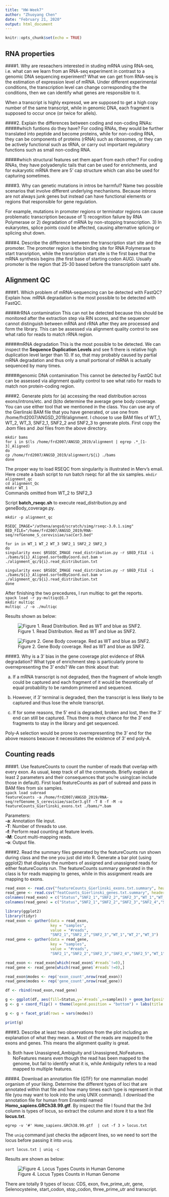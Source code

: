 ```yaml
---
title: "HW-Week7"
author: "Zhuoyang Chen"
date: "February 21, 2020"
output: html_document
---
```


```r
knitr::opts_chunk$set(echo = TRUE)
```

## RNA properties
####1. Why are reseachers interested in studing mRNA using RNA-seq, i.e. what can we learn from an RNA-seq experiment in contrast to a genomic DNA sequencing experiment?
What we can get from RNA-seq is the estimation of expression level of mRNA. Under different experimental conditions, the transcription level can change corresponding the the conditions, then we can identify what genes are responsible to it. 

When a transcript is highly expressd, we are supposed to get a high copy number of the same transcript, while in genomic DNA, each fragment is supposed to occur once (or twice for allels).

####2. Explain the differences between coding and non-coding RNAs:
#####which funtions do they have?
For coding RNAs, they would be further translated into peptide and become proteins, while for non-coding RNA, they can be components of proteins  (rRNA) such as ribosomes, or they can be actively functional such as tRNA, or carry out important regulatory functions such as small non-coding RNA.

#####which structural features set them apart from each other?
For coding RNAs, they have polyadenylic tails that can be used for enrichments, and for eukaryotic mRNA there are 5' cap structure which can also be used for capturing sometimes.

####3. Why can genetic mutations in intros be harmful? Name two possible scenarios that involve different underlying mechanisms.
Because introns are not always junk genes but instead can have functional elements or regions that responsible for gene regulation.

For example, mutations in promoter regions or terminator regions can cause problematic transcription because of 1) recognition failure by RNA Polymerase or 2) degradation of mRNA by non-stopping transcription. 3) In eukaryotes, splice points could be affected, causing alternative splicing or splicing shut down.

####4. Describe the difference between the transcription start site and the promoter.
The promoter region is the binding site for RNA Polymerase to start transription, while the transription start site is the first base that the mRNA synthesis begins (the first base of starting codon AUG). Usually promoter is the region that 25-30 based before the transcriptioin satrt site.

## Alignment QC
####1. Which problem of mRNA-sequencing can be detected with FastQC? Explain how.
mRNA degradation is the most possible to be detected with FastQC.

#####rRNA contamination
This can not be detected because this should be monitored after the extraction step via RIN scores, and the sequencer cannot distinguish between mRNA and rRNA after they are processed and form the library. This can be assessed via alignment quality control to see what ratio for reads to match rRNA region.

#####mRNA degradation
This is the most possible to be detected. We can inspect the **Sequence Duplication Levels** and see fi there is relative high duplication level larger than 10. If so, that may probably caused by partial mRNA degradation and thus only a small portional of mRNA is actually sequenced by many times.

#####genomic DNA contamination
This cannot be detected by FastQC but can be assessed via alignment quality control to see what ratio for reads to match non protein-coding region.

####2. Generate plots for (a) accessing the read distribution across exons/introns/etc. and (b)to determine the average gene body coverage. You can use either tool that we mentioned in the class. You can use any of the Gierlinski BAM file that you have generated, or use one from /home/frd2007/ANGSD_2019/alignment.
I choose to use BAM files of WT_1, WT_2, WT_3, SNF2_1, SNF2_2 and SNF2_3 to generate plots. First copy the *.bam* files and *.bai* files from the above directory.  

```{}
mkdir bams
for i in $(ls /home/frd2007/ANGSD_2019/alignment | egrep .*_[1-3]_Aligned)  
do  
cp /home/frd2007/ANGSD_2019/alignment/${i} ./bams  
done
```

The proper way to load RSEQC from singularity is illustrated in Merv's email. Here create a bash script to run batch rseqc for all the six samples.
`mkdir alignment_qc`  
`cd alignment_Qc`  
`mkdir WT_1`  
Commands omitted from WT_2 to SNF2_3  

Script **batch_rseqc.sh** to execute read_distribution.py and geneBody_coverage.py.  
```{}
mkdir -p alignment_qc

RSEQC_IMAGE="/athena/angsd/scratch/simg/rseqc-3.0.1.simg"  
BED_FILE="/home/frd2007/ANGSD_2019/RNA-seq/refGenome_S_cerevisiae/sacCer3.bed"  

for in in WT_1 WT_2 WT_3 SNF2_1 SNF2_2 SNF2_3  
do  
singularity exec $RSEQC_IMAGE read_distribution.py -r $BED_FILE -i ./bams/${i}_Aligned.sortedByCoord.out.bam > ./alignment_qc/${i}.read_distribution.txt  

singularity exec $RSEQC_IMAGE read_distribution.py -r $BED_FILE -i ./bams/${i}_Aligned.sortedByCoord.out.bam > ./alignment_qc/${i}.read_distribution.txt  
done  
```

After finishing the two precedures, I run multiqc to get the reports.  
`spack load -r py-multiqc@1.7`  
`mkdir multiqc`  
`multiqc ./ -o ./multiqc`  

Results shown as below:  

![Figure 1. Read Distribution. Red as WT and blue as SNF2.](./rseqc_read_distribution_plot.png)


![Figure 2. Gene Body coverage. Red as WT and blue as SNF2.](./rseqc_gene_body_coverage_plot.png)


####3. Why is a 3' bias in the gene coverage plot evidence of RNA degradation? What type of enrichment step is particularly prone to overrepresenting the 3' ends?
We can think about that:  

a. If a mRNA transcript is not degraded, then the fragment of whole length could be captured and each fragment of it would be theoretically of equal probability to be ramdom primered and sequenced.  

b. However, if 3' terminal is degraded, then the transcript is less likely to be captured and thus lose the whole transcript.  

c. If for some reasons, the 5' end is degraded, broken and lost, then the 3' end can still be captured. Thus there is more chance for the 3' end fragments to stay in the library and get sequenced.

Poly-A selection would be prone to overrepresenting the 3' end for the above reasons beacuse it necessitates the existence of 3' end poly-A.

## Counting reads
####1. Use featureCounts to count the number of reads that overlap with every exon. As usual, keep track of all the commands. Briefly explain at least 2 parameters and their consequences that you're using(can include those in default).
First load featureCounts as part of subread and pass in BAM files from six samples.  
`spack load subread`  
`featureCounts -a /home/frd2007/ANGSD_2019/RNA-seq/refGenome_S_cerevisiae/sacCer3.gtf -T 8 -f -M -o featureCounts_Gierlinski_exons.txt ./bams/*.bam`  

Parameters:  
**-a**: Annotation file input.  
**-T**: Number of threads to use.  
**-f**: Perform read counting at feature levels.  
**-M**: Count multi-mapping reads.  
**-o**: Output file.  

####2. Read the summary files generated by the featureCounts run shown during class and the one you just did into R. Generate a bar plot (using ggplot2) that displays the numbers of assigned and unassigned reads for either featureCounts run. 
The featureCounts summary generated in the class is for reads mapping to genes, while in this assignment reads are mapping to exons.  
```r
read_exon <- read.csv("featureCounts_Gierlinski_exons.txt.summary", header = T, sep = '\t')
read_gene <- read.csv("featCounts_Gierlinski_genes.txt.summary", header = T, sep = '\t')
colnames(read_exon) = c("Status","SNF2_1","SNF2_2","SNF2_3","WT_1","WT_2","WT_3")
colnames(read_gene) = c("Status","SNF2_1","SNF2_2","SNF2_3","SNF2_4","SNF2_5","WT_1","WT_2","WT_3","WT_4","WT_5")

library(ggplot2)
library(tidyr)
read_exon <- gather(data = read_exon,
                    key = "samples",
                    value = "#reads", 
                    "SNF2_1","SNF2_2","SNF2_3","WT_1","WT_2","WT_3")
read_gene <- gather(data = read_gene,
                    key = "samples",
                    value = "#reads", 
                    "SNF2_1","SNF2_2","SNF2_3","SNF2_4","SNF2_5","WT_1","WT_2","WT_3","WT_4","WT_5")

read_exon <- read_exon[which(read_exon$`#reads`!=0),]
read_gene <- read_gene[which(read_gene$`#reads`!=0),]

read_exon$modes <- rep('exon_count',nrow(read_exon))
read_gene$modes <- rep('gene_count',nrow(read_gene))

df <- rbind(read_exon,read_gene)

g <- ggplot(df, aes(fill=Status,y=`#reads`,x=samples)) + geom_bar(position="dodge", stat="identity")
g <- g + coord_flip() + theme(legend.position = "bottom") + labs(title = "featureCounts Summary Statistics", subtitle = "featureCounts was run in 2 modes: counting reads per exons or per genes")

g <- g + facet_grid(rows = vars(modes))

print(g)

```

####3. Describe at least two observations from the plot including an explanation of what they mean.
a. Most of the reads are mapped to the exons and genes. This means the alignment quality is great.

b. Both have Unassigned_Ambiguity and Unassigned_NoFeatures. NoFeatures means even though the read has been mapped to the genome, but fail to identify what it is, while Ambiguity refers to a read mapped to multiple features.

####4. Download an annotation file (GTF) for one mammalian model organism of your liking. Determine the different types of loci that are annotated within that file and how many times each type is represent in that file (you may want to look into the uniq UNIX command).
I download the annotation file for human from Ensembl named **Homo_sapiens.GRCh38.99.gtf**.  By inspect the file I found that the 3rd column is types of locus, so extract the column and store it to a text file **locus.txt**.  

`egrep -v '#' Homo_sapiens.GRCh38.99.gtf  | cut -f 3 > locus.txt`  

The `uniq` command just checks the adjecent lines, so we need to sort the locus before passing it into `uniq`.  

`sort locus.txt | uniq -c`  

Results are shown as below:

![Figure 4. Locus Types Counts in Human Genome](locus_count.png)

There are totally 9 types of locus: CDS, exon, five_prime_utr, gene, Selenocysteine, start_codon, stop_codon, three_prime_utr and transcript.
